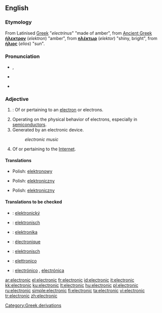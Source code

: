 ==English==

{{rank|account|party|sight|455|electronic|sea|necessary|idea}}

===Etymology===
From Latinised [[Greek]] "''electrinus''" "made of amber", from [[Ancient Greek]]  '''[[ήλεκτρον]]''' (''elektron'') "amber", from '''[[ηλέκτωρ]]''' (''elektor'') "shiny, bright", from '''[[ήλιος]]''' (''elios'') "sun".

===Pronunciation===
* {{a|RP}} {{IPA|/ˌɛl.ɛkˈtɹɒn.ɪk/|/ˌɛl.ɪkˈtɹɒn.ɪk/|/ɪˌlɛkˈtɹɒn.ɪk/}}, {{SAMPA|/I%lEk"trQnIk/}}
* {{a|US}} {{IPA|/ɪˌlɛkˈtɹɑː.nɪk/|/ˌiː.lɛkˈtɹɑː.nɪk/}}
* {{audio|en-us-electronic.ogg|Audio (US)}}

===Adjective===
{{en-adj|-}}

# {{context|physics|chemistry}}: Of or pertaining to an [[electron]] or electrons.
# Operating on the physical behavior of electrons, especially in [[semiconductor]]s.
# Generated by an electronic device.
#: ''electronic music''
# Of or pertaining to the [[Internet]].

====Translations====
{{trans-top|pertaining to electrons}}

{{trans-mid}}
* Polish: [[elektronowy]] {{m}}
{{trans-bottom}}
{{trans-top|operating on behavior of electrons}}

{{trans-mid}}
*Polish: [[elektroniczny]] {{m}}
{{trans-bottom}}
{{trans-top|generated by electronic device}}

{{trans-mid}}
*Polish: [[elektroniczny]] {{m}}
{{trans-bottom}}


====Translations to be checked====
{{top}}
*{{ttbc|Czech}}: [[elektronický]] {{m}}
*{{ttbc|Dutch}}: [[elektronisch]]
*{{ttbc|Esperanto}}: [[elektronika]]
*{{ttbc|French}}: [[électronique]] {{f}}
*{{ttbc|German}}: [[elektronisch]]
*{{ttbc|Italian}}: [[elettronico]]
{{mid}}
*{{ttbc|Spanish}}: [[electrónico]] {{m}}, [[electrónica]] {{f}}
{{bottom}}

[[Category:Greek derivations]]

[[ar:electronic]]
[[el:electronic]]
[[fr:electronic]]
[[id:electronic]]
[[it:electronic]]
[[kk:electronic]]
[[ku:electronic]]
[[lt:electronic]]
[[hu:electronic]]
[[pl:electronic]]
[[ru:electronic]]
[[simple:electronic]]
[[fi:electronic]]
[[ta:electronic]]
[[vi:electronic]]
[[tr:electronic]]
[[zh:electronic]]